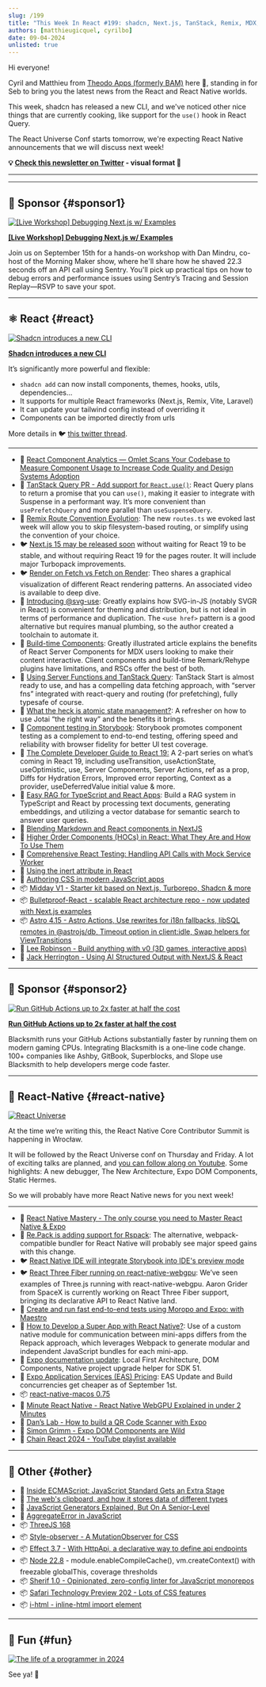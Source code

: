 ```yaml
---
slug: /199
title: "This Week In React #199: shadcn, Next.js, TanStack, Remix, MDX, Astro, Storybook, @svg-use, MSW, RAG, RN-WebGPU, React-Three-Fiber, Re.Pack, Super Apps, RN-macOS, EAS, Node.jx, Stage 2.7, AggregateError, Style-Observer..."
authors: [matthieugicquel, cyrilbo]
date: 09-04-2024
unlisted: true
---
```


Hi everyone!

Cyril and Matthieu from [Theodo Apps (formerly BAM)](https://apps.theodo.com/en?utm_source=thisweekinreact) here 👋, standing in for Seb to bring you the latest news from the React and React Native worlds.

This week, shadcn has released a new CLI, and we've noticed other nice things that are currently cooking, like support for the `use()` hook in React Query.

The React Universe Conf starts tomorrow, we're expecting React Native announcements that we will discuss next week!

<!-- truncate -->

**💡 [Check this newsletter on Twitter](https://slo.im/thread) - visual format 🎨**

---


<Support />

---

## 💸 Sponsor {#sponsor1}

[![[Live Workshop] Debugging Next.js w/ Examples](/emails/issues/199/sentry.jpg)](https://sentry.io/resources/faster-apis-better-experiences/?utm_source=thisweekinreact&utm_medium=paid-community&utm_campaign=tracing-fy25q3-fasterapiworkshop&utm_content=newsletter-Danworkshop-rsvp)

**[[Live Workshop] Debugging Next.js w/ Examples](https://sentry.io/resources/faster-apis-better-experiences/?utm_source=thisweekinreact&utm_medium=paid-community&utm_campaign=tracing-fy25q3-fasterapiworkshop&utm_content=newsletter-Danworkshop-rsvp)**

Join us on September 15th for a hands-on workshop with Dan Mindru, co-host of the Morning Maker show, where he'll share how he shaved 22.3 seconds off an API call using Sentry. You'll pick up practical tips on how to debug errors and performance issues using Sentry’s Tracing and Session Replay—RSVP to save your spot.

---

## ⚛️ React {#react}

[![Shadcn introduces a new CLI](/emails/issues/199/shadcn.jpg)](https://ui.shadcn.com/docs/changelog)

**[Shadcn introduces a new CLI](https://ui.shadcn.com/docs/changelog)**

It’s significantly more powerful and flexible:

- `shadcn add` can now install components, themes, hooks, utils, dependencies…
- It supports for multiple React frameworks (Next.js, Remix, Vite, Laravel)
- It can update your tailwind config instead of overriding it
- Components can be imported directly from urls

More details in 🐦 [this twitter thread](https://x.com/shadcn/status/1829646528149143992).

---

- 💸 [React Component Analytics — Omlet Scans Your Codebase to Measure Component Usage to Increase Code Quality and Design Systems Adoption](https://omlet.dev/?utm_campaign=partner_this-week-in-react_newsletter-quick-link-aug-2024)
- 👀 [TanStack Query PR - Add support for `React.use()`](https://github.com/TanStack/query/pull/7988): React Query plans to return a promise that you can `use()`, making it easier to integrate with Suspense in a performant way. It’s more convenient than `usePrefetchQuery` and more parallel than `useSuspenseQuery`.
- 👀 [Remix Route Convention Evolution](https://github.com/brookslybrand/route-convention-evolution): The new `routes.ts` we evoked last week will allow you to skip filesystem-based routing, or simplify using the convention of your choice.
- 🐦 [Next.js 15 may be released soon](https://x.com/feedthejim/status/1829569083777437745) without waiting for React 19 to be stable, and without requiring React 19 for the pages router. It will include major Turbopack improvements.
- 🐦 [Render on Fetch vs Fetch on Render](https://x.com/t3dotgg/status/1829988532489793957): Theo shares a graphical visualization of different React rendering patterns. An associated video is available to deep dive.
- 📜 [Introducing @svg-use](https://fotis.xyz/posts/introducing-svg-use/): Greatly explains how SVG-in-JS (notably SVGR in React) is convenient for theming and distribution, but is not ideal in terms of performance and duplication. The `<use href>` pattern is a good alternative but requires manual plumbing, so the author created a toolchain to automate it.
- 📜 [Build-time Components](https://codehike.org/blog/build-time-components): Greatly illustrated article explains the benefits of React Server Components for MDX users looking to make their content interactive. Client components and build-time Remark/Rehype plugins have limitations, and RSCs offer the best of both.
- 📜 [Using Server Functions and TanStack Query](https://www.brenelz.com/posts/using-server-functions-and-tanstack-query/): TanStack Start is almost ready to use, and has a compelling data fetching approach, with “server fns” integrated with react-query and routing (for prefetching), fully typesafe of course.
- 📜 [What the heck is atomic state management?](https://www.frontendundefined.com/posts/monthly/jotai-atomic-state-management/): A refresher on how to use Jotai “the right way” and the benefits it brings.
- 📜 [Component testing in Storybook](https://storybook.js.org/blog/component-testing/): Storybook promotes component testing as a complement to end-to-end testing, offering speed and reliability with browser fidelity for better UI test coverage.
- 📜 [The Complete Developer Guide to React 19:](https://www.callstack.com/blog/the-complete-developer-guide-to-react-19-part-1-async-handling) A 2-part series on what’s coming in React 19, including useTransition, useActionState, useOptimistic, use, Server Components, Server Actions, ref as a prop, Diffs for Hydration Errors, Improved error reporting, Context as a provider, useDeferredValue initial value & more.
- 📜 [Easy RAG for TypeScript and React Apps](https://edspencer.net/2024/9/2/easy-rag-for-typescript-and-react-apps): Build a RAG system in TypeScript and React by processing text documents, generating embeddings, and utilizing a vector database for semantic search to answer user queries.
- 📜 [Blending Markdown and React components in NextJS](https://edspencer.net/2024/8/28/using-markdown-with-nextjs)
- 📜 [Higher Order Components (HOCs) in React: What They Are and How To Use Them](https://www.reactsquad.io/blog/higher-order-components-hocs-in-react)
- 📜 [Comprehensive React Testing: Handling API Calls with Mock Service Worker](https://www.trevorlasn.com/blog/react-testing-mock-service-worker/)
- 📜 [Using the inert attribute in React](https://www.mayank.co/notes/inert-in-react)
- 📜 [Authoring CSS in modern JavaScript apps](https://www.alexchantastic.com/modern-css-authoring)
- 📦 [Midday V1 - Starter kit based on Next.js, Turborepo, Shadcn & more](https://github.com/midday-ai/v1)
- 📦 [Bulletproof-React - scalable React architecture repo - now updated with Next.js examples](https://github.com/alan2207/bulletproof-react)
- 📦 [Astro 4.15 - Astro Actions, Use rewrites for i18n fallbacks, libSQL remotes in @astrojs/db, Timeout option in client:idle, Swap helpers for ViewTransitions](https://astro.build/blog/astro-4150/)
- 🎥 [Lee Robinson - Build anything with v0 (3D games, interactive apps)](https://www.youtube.com/watch?v=zA-eCGFBXjM)
- 🎥 [Jack Herrington - Using AI Structured Output with NextJS & React](https://www.youtube.com/watch?v=_Rb4SpWRHC8)

<SubscribeFormEmbed placement="middle" />

---

## 💸 Sponsor {#sponsor2}

[![Run GitHub Actions up to 2x faster at half the cost](/emails/issues/199/blacksmith.jpg)](https://blacksmith.sh/?utm_source=thisweekinreact&utm_medium=classified&utm_campaign=sep-4&utm_term=react)

**[Run GitHub Actions up to 2x faster at half the cost](https://blacksmith.sh/?utm_source=thisweekinreact&utm_medium=classified&utm_campaign=sep-4&utm_term=react)**

Blacksmith runs your GitHub Actions substantially faster by running them on modern gaming CPUs. Integrating Blacksmith is a one-line code change. 100+ companies like Ashby, GitBook, Superblocks, and Slope use Blacksmith to help developers merge code faster.

---

## 📱 React-Native {#react-native}

[![React Universe](/emails/issues/199/react-universe.jpg)](https://www.reactuniverseconf.com/)

At the time we’re writing this, the React Native Core Contributor Summit is happening in Wrocław.

It will be followed by the React Universe conf on Thursday and Friday. A lot of exciting talks are planned, and [you can follow along on Youtube](https://www.youtube.com/watch?v=b48Lax2-jOQ). Some highlights: A new debugger, The New Architecture, Expo DOM Components, Static Hermes.

So we will probably have more React Native news for you next week!

---

- 💸 [React Native Mastery - The only course you need to Master React Native & Expo](https://notjust.dev/react-native-mastery?utm_source=twir&utm_medium=email)
- 👀 [Re.Pack is adding support for Rspack](https://github.com/callstack/repack/pull/720): The alternative, webpack-compatible bundler for React Native will probably see major speed gains with this change.
- 🐦 [React Native IDE will integrate Storybook into IDE's preview mode](https://x.com/kzzzf/status/1829262449541062716)
- 🐦 [React Three Fiber running on react-native-webgpu](https://x.com/aarongrider/status/1830629528005460016): We’ve seen examples of Three.js running with react-native-webgpu. Aaron Grider from SpaceX is currently working on React Three Fiber support, bringing its declarative API to React Native land.
- 📜 [Create and run fast end-to-end tests using Moropo and Expo: with Maestro](https://expo.dev/blog/create-and-run-fast-end-to-end-tests-using-moropo-and-expo)
- 📜 [How to Develop a Super App with React Native?](https://medium.com/@xayilmaz/how-to-develop-a-super-app-with-react-native-fe18fbe002c5): Use of a custom native module for communication between mini-apps differs from the Repack approach, which leverages Webpack to generate modular and independent JavaScript bundles for each mini-app.
- 📖 [Expo documentation update](https://x.com/amanhimself/status/1828545129499750498): Local First Architecture, DOM Components, Native project upgrade helper for SDK 51.
- 📖 [Expo Application Services (EAS) Pricing](https://expo.dev/pricing#update): EAS Update and Build concurrencies get cheaper as of September 1st.
- 📦 [react-native-macos 0.75](https://www.npmjs.com/package/react-native-macos/v/0.75.2)
- 🎥 [Minute React Native - React Native WebGPU Explained in under 2 Minutes](https://www.youtube.com/watch?v=DQrO2LFnrOw)
- 🎥 [Dan’s Lab - How to build a QR Code Scanner with Expo](https://www.youtube.com/watch?v=PZIEqcdFjpQ)
- 🎥 [Simon Grimm - Expo DOM Components are Wild](https://www.youtube.com/watch?v=BWA8KY5QEPk)
- 🎥 [Chain React 2024 - YouTube playlist available](https://www.youtube.com/playlist?list=PLE7tQUdRKcyb81ybEVsrk6PfxXu7pJs1i#chainreact2024)

---

## 🔀 Other {#other}

- 📜 [Inside ECMAScript: JavaScript Standard Gets an Extra Stage](https://thenewstack.io/inside-ecmascript-javascript-standard-gets-an-extra-stage/)
- 📜 [The web's clipboard, and how it stores data of different types](https://alexharri.com/blog/clipboard)
- 📜 [JavaScript Generators Explained, But On A Senior-Level](https://www.reactsquad.io/blog/understanding-generators-in-javascript)
- 📜 [AggregateError in JavaScript](https://www.trevorlasn.com/blog/aggregate-error-in-javascript/)
- 📦 [ThreeJS 168](https://github.com/mrdoob/three.js/releases/tag/r168)
- 📦 [Style-observer \- A MutationObserver for CSS](https://www.bram.us/2024/08/31/introducing-bramus-style-observer-a-mutationobserver-for-css/)
- 📦 [Effect 3.7 \- With HttpApi, a declarative way to define api endpoints](https://effect.website/blog/effect-3.7)
- 📦 [Node 22.8](https://nodejs.org/en/blog/release/v22.8.0) \- module.enableCompileCache(), vm.createContext() with freezable globalThis, coverage thresholds
- 📦 [Sherif 1.0 \- Opinionated, zero-config linter for JavaScript monorepos](https://github.com/QuiiBz/sherif)
- 📦 [Safari Technology Preview 202 \- Lots of CSS features](https://webkit.org/blog/15798/release-notes-for-safari-technology-preview-202/)
- 📦 [i-html \- inline-html import element](https://www.keithcirkel.co.uk/i-html/)

---

## 🤭 Fun {#fun}

[![The life of a programmer in 2024](/emails/issues/199/meme.jpg)](https://x.com/daboigbae/status/1828778118888452572)

See ya! 👋
